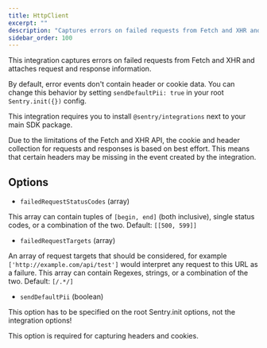 ```yaml
---
title: HttpClient
excerpt: ""
description: "Captures errors on failed requests from Fetch and XHR and attaches request and response information."
sidebar_order: 100
---
```


This integration captures errors on failed requests from Fetch and XHR and attaches request and response information.

By default, error events don't contain header or cookie data. You can change this behavior by setting `sendDefaultPii: true` in your root `Sentry.init({})` config.

This integration requires you to install `@sentry/integrations` next to your main SDK package.

<PlatformContent includePath="configuration/http-client" />

<Alert level="warning" title="Note">

Due to the limitations of the Fetch and XHR API, the cookie and header collection for requests and responses is based on best effort. This means that certain headers may be missing in the event created by the integration.

</Alert>

## Options

- `failedRequestStatusCodes` (array)

This array can contain tuples of `[begin, end]` (both inclusive),
single status codes, or a combination of the two.
Default: `[[500, 599]]`

- `failedRequestTargets` (array)

An array of request targets that should be considered, for example `['http://example.com/api/test']` would interpret any request to this URL as a failure. This array can contain Regexes, strings, or a combination of the two.
Default: `[/.*/]`

- `sendDefaultPii` (boolean)

<Alert type="warning">
  This option has to be specified on the root Sentry.init options, not the
  integration options!
</Alert>

This option is required for capturing headers and cookies.
